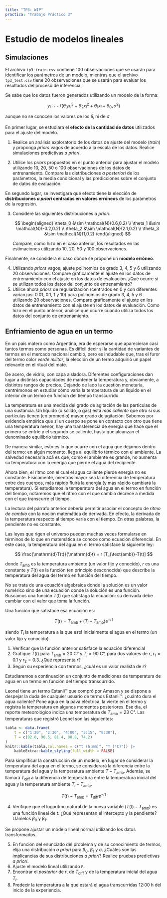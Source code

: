 ```yaml
---
title: "TP3: WIP"
practica: "Trabajo Práctico 3"
---
```



# Estudio de modelos lineales

## Simulaciones

El archivo `tp3_train.csv` contiene 100 observaciones que se usarán para identificar los 
parámetros de un modelo, mientras que el archivo `tp3_test.csv` tiene 20 observaciones que
se usarán para evaluar los resultados del proceso de inferencia.

Se sabe que los datos fueron generados utilizando un modelo de la forma:

$$
y_i \sim \mathcal{N}(\theta_3 x_i^3 + \theta_2 x_i^2 + \theta_1 x_i + \theta_0, \sigma^2)
$$

aunque no se conocen los valores de los $\theta_i$ ni de $\sigma$

En primer lugar, se estudiará el **efecto de la cantidad de datos** utilizados para el 
ajuste del modelo.

1.  Realice un análisis exploratorio de los datos de ajuste del modelo (_train_) y 
proponga _priors_ vagos de acuerdo a la escala de los datos. Realice simulaciones 
predictivas _a priori_.

2.  Utilice los _priors_ propuestos en el punto anterior para ajustar el modelo utilizando
10, 20, 50 o 100 observaciones de los datos de entrenamiento. Compare las distribuciones
_a posteriori_ de los parámetros, la media condicional y las predicciones sobre el
conjunto de datos de evaluación.

En segundo lugar, se investigará qué efecto tiene la elección de **distribuciones 
_a priori_ centradas en valores erróneos** de los parámetros de la regresión.

3.  Considere las siguientes distribuciones _a priori_:

    $$
    \begin{aligned}
    \theta_0 &\sim \mathcal{N}(0.6,0.2) \\
    \theta_1 &\sim \mathcal{N}(-0.2,0.2) \\
    \theta_2 &\sim \mathcal{N}(2.1,0.2) \\
    \theta_3 &\sim \mathcal{N}(1,0.2)
    \end{aligned}
    $$
    
    Compare, como hizo en el caso anterior, los resultados en las estimaciones utilizando 
    10, 20, 50 y 100 observaciones.

Finalmente, se considera el caso donde se propone un **modelo erróneo**.

4.  Utilizando _priors_ vagos, ajuste polinomios de grado 3, 4, 5 y 6 utilizando 20 
observaciones. Compare gráficamente el ajuste en los datos de entrenamiento con el ajuste 
en los datos de evaluación. ¿Qué ocurre si se utilizan todos los datos del conjunto de 
entrenamiento?
5.  Utilice ahora _priors_ de regularización (centrados en 0 y con diferentes varianzas: 
$0.01$, $0.1$, $1$ y $10$) para polinomios de grado 3, 4, 5 y 6 utilizando 20 
observaciones. Compare gráficamente el ajuste en los datos de entrenamiento con el ajuste 
en los datos de evaluación. Como hizo en el punto anterior, analice que ocurre cuando 
utiliza todos los datos del conjunto de entrenamiento.

## Enfriamiento de agua en un termo

En un país matero como Argentina, era de esperarse que aparecieran casi tantos termos como
personas. Es difícil decir si la cantidad de variantes de termos en el mercado nacional 
cambió, pero es indudable que, tras el furor del termo color *verde militar*, la elección 
de un termo adquirió un papel relevante en el ritual del mate.

De acero, de vidrio, con capa aisladora. Diferentes configuraciones dan lugar a distintas 
capacidades de mantener la temperatura y, obviamente, a distintos rangos de precios. 
Dejando de lado la cuestión monetaria, centrémonos en estudiar cómo varía la temperatura 
de un líquido en el interior de un termo en función del tiempo transcurrido.

La temperatura es una medida del grado de agitación de las partículas de una sustancia. 
Un líquido (o sólido, o gas) está _más caliente_ que otro si sus partículas tienen 
(en promedio) mayor grado de agitación. Sabemos por evidencia empírica que si un cuerpo se
pone en contacto con otro que tiene una temperatura menor, hay una transferencia de 
energía que hace que el primero se enfríe y el segundo se caliente, hasta que alcanzan el 
denominado equilibrio térmico.

De manera similar, esto es lo que ocurre con el agua que dejamos dentro del termo: en 
algún momento, llega al equilibrio térmico con el ambiente. La salvedad necesaria acá es 
que, como el ambiente es grande, no aumenta su temperatura con la energía que pierde el 
agua del recipiente.

Ahora bien, el ritmo con el cual el agua caliente pierde energía no es constante. 
Físicamente, mientras mayor sea la diferencia de temperatura entre dos cuerpos, más rápido
fluirá la energía (y más rápido cambiará la temperatura). Si estudiamos la temperatura del
agua en el termo en función del tiempo, notaremos que el ritmo con el que cambia decrece a
medida con el que transcurre el tiempo.

La lectura del párrafo anterior debería permitir asociar el concepto de *ritmo de cambio* 
con la noción matemática de derivada. En efecto, la derivada de la temperatura respecto al
tiempo varía con el tiempo. En otras palabras, la pendiente no es constante.

Las leyes que rigen el universo pueden muchas veces formularse en términos de lo que en 
matemática se conoce como ecuación diferencial. En este caso, la temperatura del agua en 
el termo satisface la siguiente ley:

$$
\frac{\mathrm{d}T(t)}{\mathrm{d}t} = r [T_{\text{amb}}-T(t)]
$$

donde $T_{\text{amb}}$ es la temperatura ambiente (un valor fijo y conocido), $r$ es una 
constante y $T(t)$ es la función (en principio desconocida) que describe la temperatura 
del agua del termo en función del tiempo.

No se trata de una ecuación algebraica donde la solución es un valor numérico sino de una 
ecuación donde la solución es una función. Buscamos una función $T(t)$ que satisfaga la 
ecuación: su derivada debe cambiar con el valor que toma la función.

Una función que satisface esa ecuación es:

$$
T(t) = T_{\text{amb}} + (T_i - T_{\text{amb}})e^{-rt}
$$ 

siendo $T_i$ la temperatura a la que está inicialmente el agua en el termo 
(un valor fijo y conocido).

1.  Verificar que la función anterior satisface la ecuación diferencial
2.  Grafique $T(t)$ para $T_{\text{amb}} = 20 \text{ C°}$ y $T_i = 90 \text{ C°}$, 
    para dos valores de $r$, $r_1=0.1$ y $r_2 = 0.3$. ¿Qué representa $r$?
3.  Según su experiencia con termos, ¿cuál es un valor realista de $r$?

Estudiaremos a continuación un conjunto de mediciones de temperatura de agua en un termo 
en función del tiempo transcurrido.

Leonel tiene un termo Estanli™ que compró por Amason y se dispone a despejar la duda de 
cualquier usuario de termos Estanli™: ¿cuánto dura el agua caliente? Pone agua en la pava 
eléctrica, la vierte en el termo y registra la temperatura en algunos momentos posteriores.
Ese día, el reporte meteorológico indica una temperatura de $T_{\text{amb}} = 23\text{ C°}$. 
Las temperaturas que registró Leonel son las siguientes:

```r
tabla <- data.frame(
    t = c("1:20", "2:30", "4:00", "5:15", "8:30"),
    T = c(92.0, 90.5, 81.4, 80.8, 74.2)
)
knitr::kable(tabla,col.names = c("t (h:mm)", "T (°C)")) |> 
    kableExtra::kable_styling(full_width = FALSE)
```

Para simplificar la construcción de un modelo, en lugar de considerar la temperatura del 
agua en el termo, se considerará la diferencia entre la temperatura del agua y la 
temperatura ambiente $T-T_{\text{amb}}$. Además, se llamará $T_{\text{diff}}$ a la 
diferencia de temperatura entre la temperatura inicial del agua y la temperatura ambiente 
$T_i - T_{\text{amb}}$.

$$
T(t) - T_{\text{amb}} = T_{\text{diff}} e^{-rt}
$$

4.  Verifique que el logaritmo natural de la nueva variable ($T(t) - T_{\text{amb}}$) es 
    una función lineal de $t$. ¿Qué representan el intercepto y la pendiente? Llámelos 
    $\beta_0$ y $\beta_1$.

Se propone ajustar un modelo lineal normal utilizando los datos transformados.

5.  En función del enunciado del problema y de su conocimiento de termos, elija una 
    distribución _a priori_ para $\beta_0$, $\beta_1$ y $\sigma$. ¿Cuáles son las 
    implicancias de sus distribuciones _a priori_? Realice pruebas predictivas _a priori_.
6.  Ajuste el modelo lineal utilizando `R`.
7.  Encontrar el _posterior_ de $r$, de $T_{\text{diff}}$ y de la temperatura inicial del 
    agua $T_i$.
8.  Predecir la temperatura a la que estará el agua transcurridas 12:00 h del inicio de 
    la experiencia.
